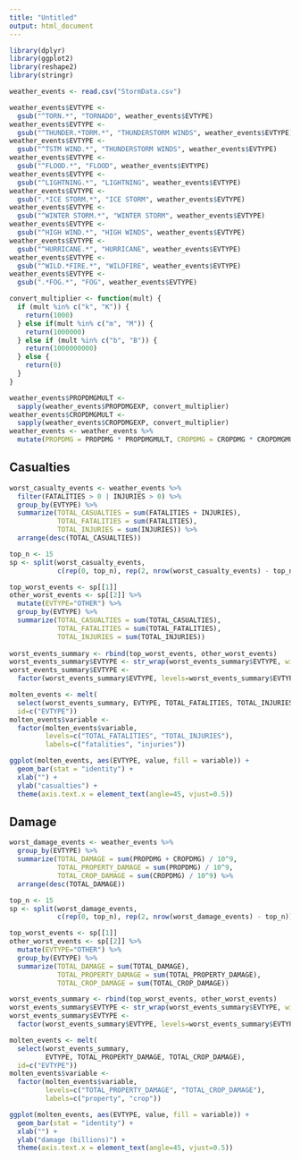```yaml
---
title: "Untitled"
output: html_document
---
```


```r
library(dplyr)
library(ggplot2)
library(reshape2)
library(stringr)
```

```r
weather_events <- read.csv("StormData.csv")
```

```r
weather_events$EVTYPE <- 
  gsub("^TORN.*", "TORNADO", weather_events$EVTYPE)
weather_events$EVTYPE <- 
  gsub("^THUNDER.*TORM.*", "THUNDERSTORM WINDS", weather_events$EVTYPE)
weather_events$EVTYPE <- 
  gsub("^TSTM WIND.*", "THUNDERSTORM WINDS", weather_events$EVTYPE)
weather_events$EVTYPE <- 
  gsub("^FLOOD.*", "FLOOD", weather_events$EVTYPE)
weather_events$EVTYPE <- 
  gsub("^LIGHTNING.*", "LIGHTNING", weather_events$EVTYPE)
weather_events$EVTYPE <- 
  gsub(".*ICE STORM.*", "ICE STORM", weather_events$EVTYPE)
weather_events$EVTYPE <- 
  gsub("^WINTER STORM.*", "WINTER STORM", weather_events$EVTYPE)
weather_events$EVTYPE <- 
  gsub("^HIGH WIND.*", "HIGH WINDS", weather_events$EVTYPE)
weather_events$EVTYPE <- 
  gsub("^HURRICANE.*", "HURRICANE", weather_events$EVTYPE)
weather_events$EVTYPE <- 
  gsub("^WILD.*FIRE.*", "WILDFIRE", weather_events$EVTYPE)
weather_events$EVTYPE <- 
  gsub(".*FOG.*", "FOG", weather_events$EVTYPE)

convert_multiplier <- function(mult) {
  if (mult %in% c("k", "K")) {
    return(1000)
  } else if(mult %in% c("m", "M")) {
    return(1000000)
  } else if (mult %in% c("b", "B")) {
    return(1000000000)
  } else {
    return(0)
  }
}

weather_events$PROPDMGMULT <- 
  sapply(weather_events$PROPDMGEXP, convert_multiplier)
weather_events$CROPDMGMULT <- 
  sapply(weather_events$CROPDMGEXP, convert_multiplier)
weather_events <- weather_events %>% 
  mutate(PROPDMG = PROPDMG * PROPDMGMULT, CROPDMG = CROPDMG * CROPDMGMULT)
```

## Casualties ##

```r
worst_casualty_events <- weather_events %>%
  filter(FATALITIES > 0 | INJURIES > 0) %>%
  group_by(EVTYPE) %>%
  summarize(TOTAL_CASUALTIES = sum(FATALITIES + INJURIES), 
            TOTAL_FATALITIES = sum(FATALITIES),
            TOTAL_INJURIES = sum(INJURIES)) %>%
  arrange(desc(TOTAL_CASUALTIES))

top_n <- 15
sp <- split(worst_casualty_events, 
            c(rep(0, top_n), rep(2, nrow(worst_casualty_events) - top_n)))

top_worst_events <- sp[[1]]
other_worst_events <- sp[[2]] %>%
  mutate(EVTYPE="OTHER") %>%
  group_by(EVTYPE) %>%
  summarize(TOTAL_CASUALTIES = sum(TOTAL_CASUALTIES), 
            TOTAL_FATALITIES = sum(TOTAL_FATALITIES),
            TOTAL_INJURIES = sum(TOTAL_INJURIES))
  
worst_events_summary <- rbind(top_worst_events, other_worst_events)
worst_events_summary$EVTYPE <- str_wrap(worst_events_summary$EVTYPE, width=10)
worst_events_summary$EVTYPE <- 
  factor(worst_events_summary$EVTYPE, levels=worst_events_summary$EVTYPE)

molten_events <- melt(
  select(worst_events_summary, EVTYPE, TOTAL_FATALITIES, TOTAL_INJURIES), 
  id=c("EVTYPE"))
molten_events$variable <- 
  factor(molten_events$variable, 
         levels=c("TOTAL_FATALITIES", "TOTAL_INJURIES"), 
         labels=c("fatalities", "injuries"))

ggplot(molten_events, aes(EVTYPE, value, fill = variable)) +
  geom_bar(stat = "identity") +
  xlab("") + 
  ylab("casualties") +
  theme(axis.text.x = element_text(angle=45, vjust=0.5)) 
```

## Damage ##
```r
worst_damage_events <- weather_events %>%
  group_by(EVTYPE) %>%
  summarize(TOTAL_DAMAGE = sum(PROPDMG + CROPDMG) / 10^9, 
            TOTAL_PROPERTY_DAMAGE = sum(PROPDMG) / 10^9,
            TOTAL_CROP_DAMAGE = sum(CROPDMG) / 10^9) %>%
  arrange(desc(TOTAL_DAMAGE))

top_n <- 15
sp <- split(worst_damage_events, 
            c(rep(0, top_n), rep(2, nrow(worst_damage_events) - top_n)))

top_worst_events <- sp[[1]]
other_worst_events <- sp[[2]] %>%
  mutate(EVTYPE="OTHER") %>%
  group_by(EVTYPE) %>%
  summarize(TOTAL_DAMAGE = sum(TOTAL_DAMAGE), 
            TOTAL_PROPERTY_DAMAGE = sum(TOTAL_PROPERTY_DAMAGE),
            TOTAL_CROP_DAMAGE = sum(TOTAL_CROP_DAMAGE))

worst_events_summary <- rbind(top_worst_events, other_worst_events)
worst_events_summary$EVTYPE <- str_wrap(worst_events_summary$EVTYPE, width=10)
worst_events_summary$EVTYPE <- 
  factor(worst_events_summary$EVTYPE, levels=worst_events_summary$EVTYPE)

molten_events <- melt(
  select(worst_events_summary, 
         EVTYPE, TOTAL_PROPERTY_DAMAGE, TOTAL_CROP_DAMAGE), 
  id=c("EVTYPE"))
molten_events$variable <- 
  factor(molten_events$variable, 
         levels=c("TOTAL_PROPERTY_DAMAGE", "TOTAL_CROP_DAMAGE"), 
         labels=c("property", "crop"))

ggplot(molten_events, aes(EVTYPE, value, fill = variable)) +
  geom_bar(stat = "identity") +
  xlab("") + 
  ylab("damage (billions)") +
  theme(axis.text.x = element_text(angle=45, vjust=0.5)) 
```